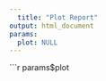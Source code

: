 ---
  title: "Plot Report"
output: html_document
params:
  plot: NULL
---
  
  ```{r echo=FALSE}
params$plot